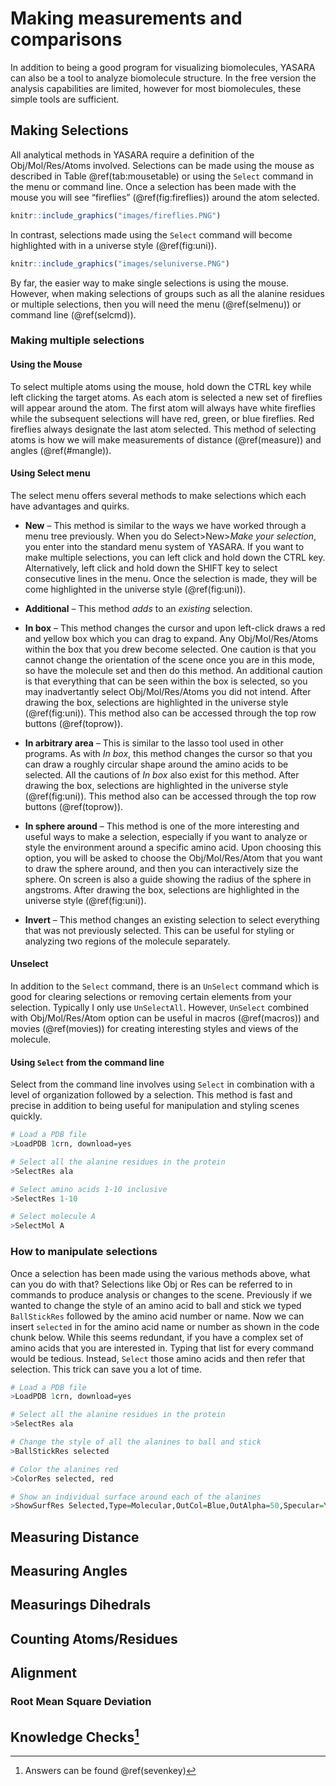 # Making measurements and comparisons

In addition to being a good program for visualizing biomolecules, YASARA can also be a tool to analyze biomolecule structure. In the free version the analysis capabilities are limited, however for most biomolecules, these simple tools are sufficient. 

## Making Selections {#select}

All analytical methods in YASARA require a definition of the Obj/Mol/Res/Atoms involved. Selections can be made using the mouse as described in Table \@ref(tab:mousetable) or using the `Select` command in the menu or command line. Once a selection has been made with the mouse you will see "fireflies" (\@ref(fig:fireflies)) around the atom selected.     

```r

knitr::include_graphics("images/fireflies.PNG")

```

In contrast, selections made using the `Select` command will become highlighted with in a universe style (\@ref(fig:uni)).

```r

knitr::include_graphics("images/seluniverse.PNG")

```

By far, the easier way to make single selections is using the mouse. However, when making selections of groups such as all the alanine residues or multiple selections, then you will need the menu (\@ref(selmenu)) or command line (\@ref(selcmd)).

### Making multiple selections

#### Using the Mouse

To select multiple atoms using the mouse, hold down the CTRL key while left clicking the target atoms. As each atom is selected a new set of fireflies will appear around the atom. The first atom will always have white fireflies while the subsequent selections will have red, green, or blue fireflies. Red fireflies always designate the last atom selected. This method of selecting atoms is how we will make measurements of distance (\@ref(measure)) and angles (\@ref(#mangle)). 

#### Using Select menu {#selmenu}

The select menu offers several methods to make selections which each have advantages and quirks.

  * **New** -- This method is similar to the ways we have worked through a menu tree previously. When you do Select>New>*Make your selection*, you enter into the standard menu system of YASARA. If you want to make multiple selections, you can left click and hold down the CTRL key. Alternatively, left click and hold down the SHIFT key to select consecutive lines in the menu. Once the selection is made, they will be come highlighted in the universe style (\@ref(fig:uni)).
  
  * **Additional** -- This method *adds* to an *existing* selection.
  
  * **In box** -- This method changes the cursor and upon left-click draws a red and yellow box which you can drag to expand. Any Obj/Mol/Res/Atoms within the box that you drew become selected. One caution is that you cannot change the orientation of the scene once you are in this mode, so have the molecule set and then do this method. An additional caution is that everything that can be seen within the box is selected, so you may inadvertantly select Obj/Mol/Res/Atoms you did not intend. After drawing the box, selections are highlighted in the universe style (\@ref(fig:uni)). This method also can be accessed through the top row buttons (\@ref(toprow)).
  
  * **In arbitrary area** -- This is similar to the lasso tool used in other programs. As with *In box*, this method changes the cursor so that you can draw a roughly circular shape around the amino acids to be selected. All the cautions of *In box* also exist for this method. After drawing the box, selections are highlighted in the universe style (\@ref(fig:uni)). This method also can be accessed through the top row buttons (\@ref(toprow)).
  
  * **In sphere around** -- This method is one of the more interesting and useful ways to make a selection, especially if you want to analyze or style the environment around a specific amino acid. Upon choosing this option, you will be asked to choose the Obj/Mol/Res/Atom that you want to draw the sphere around, and then you can interactively size the sphere. On screen is also a guide showing the radius of the sphere in angstroms. After drawing the box, selections are highlighted in the universe style (\@ref(fig:uni)).
  
  * **Invert** -- This method changes an existing selection to select everything that was not previously selected. This can be useful for styling or analyzing two regions of the molecule separately. 
  
  
#### Unselect {#unselect}

In addition to the `Select` command, there is an `UnSelect` command which is good for clearing selections or removing certain elements from your selection. Typically I only use `UnSelectAll`. However, `UnSelect` combined with Obj/Mol/Res/Atom option can be useful in macros (\@ref(macros)) and movies (\@ref(movies)) for creating interesting styles and views of the molecule.

#### Using `Select` from the command line {#selcmd}

Select from the command line involves using `Select` in combination with a level of organization followed by a selection. This method is fast and precise in addition to being useful for manipulation and styling scenes quickly.

```r
# Load a PDB file
>LoadPDB 1crn, download=yes

# Select all the alanine residues in the protein
>SelectRes ala

# Select amino acids 1-10 inclusive
>SelectRes 1-10

# Select molecule A
>SelectMol A

```


### How to manipulate selections

Once a selection has been made using the various methods above, what can you do with that? Selections like Obj or Res can be referred to in commands to produce analysis or changes to the scene. Previously if we wanted to change the style of an amino acid to ball and stick we typed `BallStickRes` followed by the amino acid number or name. Now we can insert `selected` in for the amino acid name or number as shown in the code chunk below. While this seems redundant, if you have a complex set of amino acids that you are interested in. Typing that list for every command would be tedious. Instead, `Select` those amino acids and then refer that selection. This trick can save you a lot of time.

```r
# Load a PDB file
>LoadPDB 1crn, download=yes

# Select all the alanine residues in the protein
>SelectRes ala

# Change the style of all the alanines to ball and stick
>BallStickRes selected

# Color the alanines red
>ColorRes selected, red

# Show an individual surface around each of the alanines
>ShowSurfRes Selected,Type=Molecular,OutCol=Blue,OutAlpha=50,Specular=Yes

```


## Measuring Distance {#measure}

## Measuring Angles {#mangle}

## Measurings Dihedrals {#dihedral}

## Counting Atoms/Residues {#count}

## Alignment {#align}

### Root Mean Square Deviation {#rmsd}

## Knowledge Checks^[Answers can be found \@ref(sevenkey)]